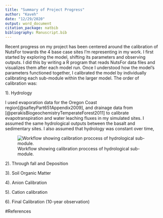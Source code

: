```yaml
---
title: "Summary of Project Progress"
author: "Kaveh"
date: "12/29/2020"
output: word_document
citation_package: natbib
bibliography: Manuscript.bib
---
```


Recent progress on my project has been centered around the calibration of NutsFor towards the 4 base case
sites I'm representing in my work.  I first started by exploring the model, shifting its parameters and
observing outputs. I did this by writing a R program that reads NutsFor data files and visualizes them after
each model run. Once I understood how the model's parameters functioned together, I calibrated the model by
individually calibrating each sub-module within the larger model. The order of calibration was:

1). Hydrology

I used evaporation data for the Oregon Coast region[@safleyPart651Appendix2009], and drainage data from
[@perakisBiogeochemistryTemperateForest2011] to calibrate evapotranspiration and water leaching fluxes
in my simulated sites. I assumed the same hydrological outputs between the basalt and sedimentary sites.
I also assumed that hydrology was constant over time, 

![Workflow showing calibration proccess of hydrological sub-module.](Images/N_Cycle.png)

2). Through fall and Deposition

3). Soil Organic Matter

4). Anion Calibration

5). Cation calibration

6). Final Calibration (10-year observation)

#References

<div id="refs"></div>

